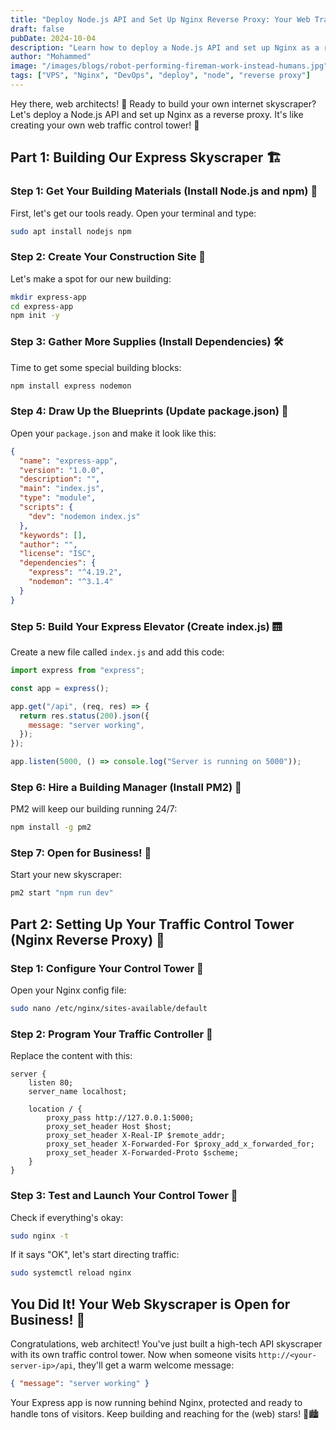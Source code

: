 ```yaml
---
title: "Deploy Node.js API and Set Up Nginx Reverse Proxy: Your Web Traffic Control Tower! 🚦"
draft: false
pubDate: 2024-10-04
description: "Learn how to deploy a Node.js API and set up Nginx as a reverse proxy. This fun guide will show you how to create a simple Express app and configure Nginx to be your website's traffic controller. Perfect for aspiring web architects! 🏗️🌐"
author: "Mohammed"
image: "/images/blogs/robot-performing-fireman-work-instead-humans.jpg"
tags: ["VPS", "Nginx", "DevOps", "deploy", "node", "reverse proxy"]
---
```


Hey there, web architects! 👋 Ready to build your own internet skyscraper? Let's deploy a Node.js API and set up Nginx as a reverse proxy. It's like creating your own web traffic control tower! 🏢

## Part 1: Building Our Express Skyscraper 🏗️

### Step 1: Get Your Building Materials (Install Node.js and npm) 🧱

First, let's get our tools ready. Open your terminal and type:

```bash
sudo apt install nodejs npm
```

### Step 2: Create Your Construction Site 🚧

Let's make a spot for our new building:

```bash
mkdir express-app
cd express-app
npm init -y
```

### Step 3: Gather More Supplies (Install Dependencies) 🛠️

Time to get some special building blocks:

```bash
npm install express nodemon
```

### Step 4: Draw Up the Blueprints (Update package.json) 📝

Open your `package.json` and make it look like this:

```json
{
  "name": "express-app",
  "version": "1.0.0",
  "description": "",
  "main": "index.js",
  "type": "module",
  "scripts": {
    "dev": "nodemon index.js"
  },
  "keywords": [],
  "author": "",
  "license": "ISC",
  "dependencies": {
    "express": "^4.19.2",
    "nodemon": "^3.1.4"
  }
}
```

### Step 5: Build Your Express Elevator (Create index.js) 🛗

Create a new file called `index.js` and add this code:

```javascript
import express from "express";

const app = express();

app.get("/api", (req, res) => {
  return res.status(200).json({
    message: "server working",
  });
});

app.listen(5000, () => console.log("Server is running on 5000"));
```

### Step 6: Hire a Building Manager (Install PM2) 👷

PM2 will keep our building running 24/7:

```bash
npm install -g pm2
```

### Step 7: Open for Business! 🎉

Start your new skyscraper:

```bash
pm2 start "npm run dev"
```

## Part 2: Setting Up Your Traffic Control Tower (Nginx Reverse Proxy) 🗼

### Step 1: Configure Your Control Tower 🔧

Open your Nginx config file:

```bash
sudo nano /etc/nginx/sites-available/default
```

### Step 2: Program Your Traffic Controller 🚦

Replace the content with this:

```nginx
server {
    listen 80;
    server_name localhost;

    location / {
        proxy_pass http://127.0.0.1:5000;
        proxy_set_header Host $host;
        proxy_set_header X-Real-IP $remote_addr;
        proxy_set_header X-Forwarded-For $proxy_add_x_forwarded_for;
        proxy_set_header X-Forwarded-Proto $scheme;
    }
}
```

### Step 3: Test and Launch Your Control Tower 🚀

Check if everything's okay:

```bash
sudo nginx -t
```

If it says "OK", let's start directing traffic:

```bash
sudo systemctl reload nginx
```

## You Did It! Your Web Skyscraper is Open for Business! 🎊

Congratulations, web architect! You've just built a high-tech API skyscraper with its own traffic control tower. Now when someone visits `http://<your-server-ip>/api`, they'll get a warm welcome message:

```json
{ "message": "server working" }
```

Your Express app is now running behind Nginx, protected and ready to handle tons of visitors. Keep building and reaching for the (web) stars! 🌟🏙️
